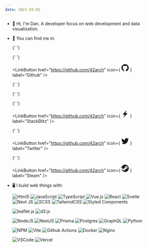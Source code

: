 ---
date: 2021-03-02
---

- 👋 Hi, I'm Dan. A developer focus on web development and data visualization.

- 👀 You can find me in:

  {' '}

  {' '}

  <LinkButton
    href="https://github.com/42arch"
    icon={
      <svg
        xmlns="http://www.w3.org/2000/svg"
        width="24"
        height="24"
        viewBox="0 0 24 24">
        <path
          fill="currentColor"
          d="M12 .297c-6.63 0-12 5.373-12 12c0 5.303 3.438 9.8 8.205 11.385c.6.113.82-.258.82-.577c0-.285-.01-1.04-.015-2.04c-3.338.724-4.042-1.61-4.042-1.61C4.422 18.07 3.633 17.7 3.633 17.7c-1.087-.744.084-.729.084-.729c1.205.084 1.838 1.236 1.838 1.236c1.07 1.835 2.809 1.305 3.495.998c.108-.776.417-1.305.76-1.605c-2.665-.3-5.466-1.332-5.466-5.93c0-1.31.465-2.38 1.235-3.22c-.135-.303-.54-1.523.105-3.176c0 0 1.005-.322 3.3 1.23c.96-.267 1.98-.399 3-.405c1.02.006 2.04.138 3 .405c2.28-1.552 3.285-1.23 3.285-1.23c.645 1.653.24 2.873.12 3.176c.765.84 1.23 1.91 1.23 3.22c0 4.61-2.805 5.625-5.475 5.92c.42.36.81 1.096.81 2.22c0 1.606-.015 2.896-.015 3.286c0 .315.21.69.825.57C20.565 22.092 24 17.592 24 12.297c0-6.627-5.373-12-12-12"
        />
      </svg>
    }
    label="Github"
  />

  {' '}

  {' '}

  {' '}

  <LinkButton
    href="https://github.com/42arch"
    icon={
      <svg
        xmlns="http://www.w3.org/2000/svg"
        width="24"
        height="24"
        viewBox="0 0 24 24">
        <path
          fill="currentColor"
          d="M10.797 14.182H3.635L16.728 0l-3.525 9.818h7.162L7.272 24l3.524-9.818Z"
        />
      </svg>
    }
    label="StackBlitz"
  />

  {' '}

  <LinkButton
    href="https://github.com/42arch"
    icon={
      <svg
        xmlns="http://www.w3.org/2000/svg"
        width="24"
        height="24"
        viewBox="0 0 24 24">
        <path
          fill="currentColor"
          d="M23.953 4.57a10 10 0 0 1-2.825.775a4.958 4.958 0 0 0 2.163-2.723c-.951.555-2.005.959-3.127 1.184a4.92 4.92 0 0 0-8.384 4.482C7.69 8.095 4.067 6.13 1.64 3.162a4.822 4.822 0 0 0-.666 2.475c0 1.71.87 3.213 2.188 4.096a4.904 4.904 0 0 1-2.228-.616v.06a4.923 4.923 0 0 0 3.946 4.827a4.996 4.996 0 0 1-2.212.085a4.936 4.936 0 0 0 4.604 3.417a9.867 9.867 0 0 1-6.102 2.105c-.39 0-.779-.023-1.17-.067a13.995 13.995 0 0 0 7.557 2.209c9.053 0 13.998-7.496 13.998-13.985c0-.21 0-.42-.015-.63A9.935 9.935 0 0 0 24 4.59z"
        />
      </svg>
    }
    label="Twitter"
  />

  {' '}

  <LinkButton
    href="https://github.com/42arch"
    icon={
      <svg
        xmlns="http://www.w3.org/2000/svg"
        width="24"
        height="24"
        viewBox="0 0 24 24">
        <path
          fill="currentColor"
          d="M11.979 0C5.678 0 .511 4.86.022 11.037l6.432 2.658a3.387 3.387 0 0 1 1.912-.59c.063 0 .125.004.188.006l2.861-4.142V8.91a4.528 4.528 0 0 1 4.524-4.524c2.494 0 4.524 2.031 4.524 4.527s-2.03 4.525-4.524 4.525h-.105l-4.076 2.911c0 .052.004.105.004.159a3.392 3.392 0 0 1-3.39 3.396a3.412 3.412 0 0 1-3.331-2.727L.436 15.27C1.862 20.307 6.486 24 11.979 24c6.627 0 11.999-5.373 11.999-12S18.605 0 11.979 0zM7.54 18.21l-1.473-.61c.262.543.714.999 1.314 1.25a2.551 2.551 0 0 0 3.337-3.324a2.547 2.547 0 0 0-3.255-1.413l1.523.63a1.878 1.878 0 0 1-1.445 3.467H7.54zm11.415-9.303a3.019 3.019 0 0 0-3.015-3.015a3.015 3.015 0 1 0 3.015 3.015zm-5.273-.005a2.264 2.264 0 1 1 4.531 0a2.267 2.267 0 0 1-2.266 2.265a2.264 2.264 0 0 1-2.265-2.265z"
        />
      </svg>
    }
    label="Steam"
  />

- 🖥️ I build web things with:

  ![Html5](https://img.shields.io/badge/HTML5-E34F26?style=for-the-badge&logo=html5&logoColor=white)
  ![JavaScript](https://img.shields.io/badge/javascript-%23323330.svg?style=for-the-badge&logo=javascript&logoColor=%23F7DF1E)
  ![TypeScript](https://img.shields.io/badge/typescript-%23007ACC.svg?style=for-the-badge&logo=typescript&logoColor=white)
  ![Vue.js](https://img.shields.io/badge/vuejs-%2335495e.svg?style=for-the-badge&logo=vuedotjs&logoColor=%234FC08D)
  ![React](https://img.shields.io/badge/react-%2320232a.svg?style=for-the-badge&logo=react&logoColor=%2361DAFB)
  ![Svelte](https://img.shields.io/badge/svelte-%23f1413d.svg?style=for-the-badge&logo=svelte&logoColor=white)
  ![Next JS](https://img.shields.io/badge/Next-black?style=for-the-badge&logo=next.js&logoColor=white)
  ![SCSS](https://img.shields.io/badge/Sass-CC6699?style=for-the-badge&logo=sass&logoColor=white)
  ![TailwindCSS](https://img.shields.io/badge/tailwindcss-%2338B2AC.svg?style=for-the-badge&logo=tailwind-css&logoColor=white)
  ![Styled Components](https://img.shields.io/badge/styled--components-DB7093?style=for-the-badge&logo=styled-components&logoColor=white)

  ![leaflet.js](https://img.shields.io/badge/Leaflet-199900?style=for-the-badge&logo=Leaflet&logoColor=white)
  ![d3.js](https://img.shields.io/badge/d3.js-F9A03C?style=for-the-badge&logo=d3.js&logoColor=white)

  ![NodeJS](https://img.shields.io/badge/node.js-6DA55F?style=for-the-badge&logo=node.js&logoColor=white)
  ![NestJS](https://img.shields.io/badge/nestjs-%23E0234E.svg?style=for-the-badge&logo=nestjs&logoColor=white)
  ![Prisma](https://img.shields.io/badge/Prisma-3982CE?style=for-the-badge&logo=Prisma&logoColor=white)
  ![Postgres](https://img.shields.io/badge/postgres-%23316192.svg?style=for-the-badge&logo=postgresql&logoColor=white)
  ![GraphQL](https://img.shields.io/badge/-GraphQL-E10098?style=for-the-badge&logo=graphql&logoColor=white)
  ![Python](https://img.shields.io/badge/python-3670A0?style=for-the-badge&logo=python&logoColor=ffdd54)

  ![NPM](https://img.shields.io/badge/NPM-%23CB3837.svg?style=for-the-badge&logo=npm&logoColor=white)
  ![Vite](https://img.shields.io/badge/vite-%23646CFF.svg?style=for-the-badge&logo=vite&logoColor=white)
  ![Github Actions](https://img.shields.io/badge/Github%20Actions-282a2e?style=for-the-badge&logo=githubactions&logoColor=367cfe)
  ![Docker](https://img.shields.io/badge/Docker-2CA5E0?style=for-the-badge&logo=docker&logoColor=white)
  ![Nginx](https://img.shields.io/badge/Nginx-009639?style=for-the-badge&logo=nginx&logoColor=white)

  ![VSCode](https://img.shields.io/badge/VSCode-0078D4?style=for-the-badge&logo=visual%20studio%20code&logoColor=white)
  ![Vercel](https://img.shields.io/badge/Vercel-000000?style=for-the-badge&logo=vercel&logoColor=white)
